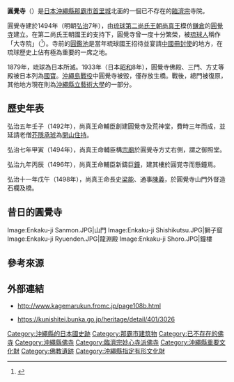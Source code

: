 {{Otheruses|圓覺寺|subject=沖繩的圓覺寺|other=同名的其他寺院}}
{{Infobox Buddhist temple
| name             =圓覺寺
| img              =Enkaku-ji(Shuri)200703.jpg
| img_size         =250px 
| img_capt         =圓覺寺跡（總門、放生池、放生橋）{{maplink|frame=yes|plain=yes|type=point|zoom=15|frame-align=center|frame-width=270}}
| landscape        = yes
| mountain         = 天德山
| denomination     = [[臨濟宗|臨濟宗]]
| founded          = 1494年
| closed           = 1945年
| founder          = [[芥隱承琥|芥隱承琥]]
| teacher          = 
| director         = 
| roshi            = 
| abbot            = 
| priest           = 
| rinpoche         = 
| reverend         = 
| address          = [[沖繩縣|沖繩縣]][[那霸市|那霸市]][[首里|首里]]當藏2-1
| country          = {{flag|Japan}}
| website          = 
}}
'''圓覺寺'''（{{ryu|r=圓覺寺|shin=円覚寺|kn=ウフティラ|rm=ufutira|f=h}}）是[[日本|日本]][[沖繩縣|沖繩縣]][[那霸市|那霸市]][[首里城|首里城]]北面的一個已不存在的[[臨濟宗|臨濟宗]]寺院。

圓覺寺建於1494年（明朝[[弘治|弘治]]7年），由[[琉球|琉球]][[第二尚氏王朝|第二尚氏王朝]][[尚真王|尚真王]]模仿[[鎌倉|鎌倉]]的[[圓覺寺_(鎌倉市)|圓覺寺]]建立。在第二尚氏王朝國王的支持下，圓覺寺曾一度十分繁榮，被[[琉球人|琉球人]]稱作「大寺院」（{{ryu|r=大御寺|kn=ウフウティラ|rm=Ufu Utira}}<ref>{{Cite web |url=http://ryukyu-lang.lib.u-ryukyu.ac.jp/srnh/details.php?ID=SN03744 |title=存档副本 |accessdate=2012-05-28 |archive-date=2019-05-14 |archive-url=https://web.archive.org/web/20190514140132/http://ryukyu-lang.lib.u-ryukyu.ac.jp/srnh/details.php?ID=SN03744 |dead-url=no }}</ref>）。寺前的[[圓鑑池|圓鑑池]]是當年琉球國王招待並宴請[[中國|中國]][[冊封使|冊封使]]的地方，在琉球歷史上佔有極為重要的一席之地。

1879年，琉球為日本所滅。1933年（日本[[昭和|昭和]]8年），圓覺寺佛殿、三門、方丈等殿被日本列為[[國寶|國寶]]。[[沖繩島戰役|沖繩島戰役]]中圓覺寺被毀，僅存放生橋。戰後，總門被復原，其他地方現在則為[[沖繩縣立藝術大學|沖繩縣立藝術大學]]的一部分。

== 歷史年表 ==
弘治五年壬子（1492年），尚真王命輔臣創建圓覺寺及荒神堂，費時三年而成，並延請老僧[[芥隱承琥|芥隱承琥]]為[[開山|開山]][[住持|住持]]。{{refTag| name=reibyo4| 1=[[s:中山世譜/卷06|《中山世譜·卷六·尚真王》]]}}

弘治七年甲寅（1494年），尚真王命輔臣構[[宗廟|宗廟]]於圓覺寺方丈右側，謂之御照堂。

弘治九年丙辰（1496年），尚真王命輔臣新鑄巨[[鐘_(敲擊器)|鐘]]，建其樓於圓覚寺而懸鐘焉。

弘治十一年戊午（1498年），尚真王命長史[[梁能|梁能]]、通事[[陳義|陳義]]，於圓覺寺山門外督造石欄及橋。

== 昔日的圓覺寺 ==
<gallery>
Image:Enkaku-ji Sanmon.JPG|山門
Image:Enkaku-ji Shishikutsu.JPG|獅子窟
Image:Enkaku-ji Ryuenden.JPG|龍淵殿
Image:Enkaku-ji Shoro.JPG|鐘樓
</gallery>

== 參考來源 ==
{{reflist}}
<div class="references-small">
{{RefFoot}}
</div>

== 外部連結 ==
*{{ja}}http://www.kagemarukun.fromc.jp/page108b.html {{Wayback|url=http://www.kagemarukun.fromc.jp/page108b.html |date=20190908102918 }}
* {{ja}}https://kunishitei.bunka.go.jp/heritage/detail/401/3026 {{Wayback|url=https://kunishitei.bunka.go.jp/heritage/detail/401/3026 |date=20201127210324 }}
{{Commonscat|Enkaku-ji (Okinawa)}}

{{Coord|26|13|6|N|127|43|10|E|region:JP-47_type:landmark|display=title|name=円覚寺}}
[[Category:沖繩縣的日本國史跡|Category:沖繩縣的日本國史跡]]
[[Category:那霸市建筑物|Category:那霸市建筑物]]
[[Category:已不存在的佛寺|Category:已不存在的佛寺]]
[[Category:沖繩縣佛寺|Category:沖繩縣佛寺]]
[[Category:臨濟宗妙心寺派佛寺|Category:臨濟宗妙心寺派佛寺]]
[[Category:沖繩縣重要文化財|Category:沖繩縣重要文化財]]
[[Category:佛教遺跡|Category:佛教遺跡]]
[[Category:沖繩縣指定有形文化財|Category:沖繩縣指定有形文化財]]